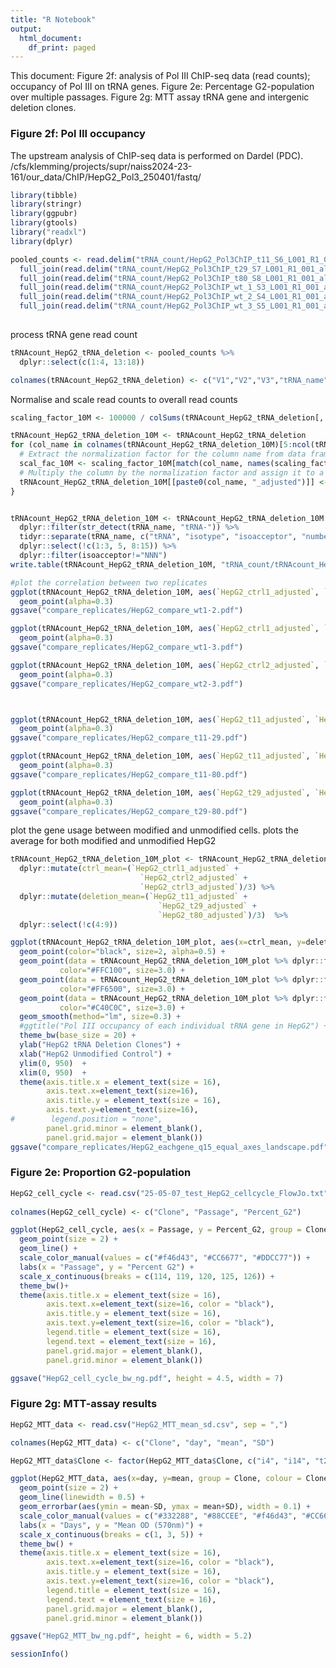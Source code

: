 ```yaml
---
title: "R Notebook"
output:
  html_document:
    df_print: paged
---
```


This document: Figure 2f: analysis of Pol III ChIP-seq data (read counts); occupancy of Pol III on tRNA genes. Figure 2e: Percentage G2-population over multiple passages. Figure 2g: MTT assay tRNA gene and intergenic deletion clones.

### Figure 2f: Pol III occupancy

The upstream analysis of ChIP-seq data is performed on Dardel (PDC). /cfs/klemming/projects/supr/naiss2024-23-161/our_data/ChIP/HepG2_Pol3_250401/fastq/

```r
library(tibble)
library(stringr)
library(ggpubr)
library(gtools)
library("readxl")
library(dplyr)
```

```r
pooled_counts <- read.delim("tRNA_count/HepG2_Pol3ChIP_t11_S6_L001_R1_001_allo_tRNAcount.txt", header = F) %>%
  full_join(read.delim("tRNA_count/HepG2_Pol3ChIP_t29_S7_L001_R1_001_allo_tRNAcount.txt", header = F) %>% select(V4, V13), by = "V4") %>%
  full_join(read.delim("tRNA_count/HepG2_Pol3ChIP_t80_S8_L001_R1_001_allo_tRNAcount.txt", header = F) %>% select(V4, V13), by = "V4") %>%
  full_join(read.delim("tRNA_count/HepG2_Pol3ChIP_wt_1_S3_L001_R1_001_allo_tRNAcount.txt", header = F) %>% select(V4, V13), by = "V4") %>%
  full_join(read.delim("tRNA_count/HepG2_Pol3ChIP_wt_2_S4_L001_R1_001_allo_tRNAcount.txt", header = F) %>% select(V4, V13), by = "V4") %>%
  full_join(read.delim("tRNA_count/HepG2_Pol3ChIP_wt_3_S5_L001_R1_001_allo_tRNAcount.txt", header = F) %>% select(V4, V13), by = "V4") 
  


```

process tRNA gene read count

```r
tRNAcount_HepG2_tRNA_deletion <- pooled_counts %>%
  dplyr::select(c(1:4, 13:18))

colnames(tRNAcount_HepG2_tRNA_deletion) <- c("V1","V2","V3","tRNA_name","HepG2_t11", "HepG2_t29", "HepG2_t80", "HepG2_ctrl1", "HepG2_ctrl2", "HepG2_ctrl3")
```

Normalise and scale read counts to overall read counts

```r
scaling_factor_10M <- 100000 / colSums(tRNAcount_HepG2_tRNA_deletion[, 5:10])

tRNAcount_HepG2_tRNA_deletion_10M <- tRNAcount_HepG2_tRNA_deletion
for (col_name in colnames(tRNAcount_HepG2_tRNA_deletion_10M)[5:ncol(tRNAcount_HepG2_tRNA_deletion_10M)]) {
  # Extract the normalization factor for the column name from data frame A
  scal_fac_10M <- scaling_factor_10M[match(col_name, names(scaling_factor_10M))]
  # Multiply the column by the normalization factor and assign it to a new column in data frame B
  tRNAcount_HepG2_tRNA_deletion_10M[[paste0(col_name, "_adjusted")]] <- tRNAcount_HepG2_tRNA_deletion_10M[[col_name]] * scal_fac_10M 
}


tRNAcount_HepG2_tRNA_deletion_10M <- tRNAcount_HepG2_tRNA_deletion_10M %>%
  dplyr::filter(str_detect(tRNA_name, "tRNA-")) %>%
  tidyr::separate(tRNA_name, c("tRNA", "isotype", "isoacceptor", "number1", "number12"), remove = F ) %>%
  dplyr::select(!c(1:3, 5, 8:15)) %>%
  dplyr::filter(isoacceptor!="NNN")
write.table(tRNAcount_HepG2_tRNA_deletion_10M, "tRNA_count/tRNAcount_HepG2_tRNA_deletion_10M_normalized.txt", quote = F, sep="\t", row.names = F, col.names = T)

```

```r
#plot the correlation between two replicates
ggplot(tRNAcount_HepG2_tRNA_deletion_10M, aes(`HepG2_ctrl1_adjusted`, `HepG2_ctrl2_adjusted`)) +
  geom_point(alpha=0.3)
ggsave("compare_replicates/HepG2_compare_wt1-2.pdf")

ggplot(tRNAcount_HepG2_tRNA_deletion_10M, aes(`HepG2_ctrl1_adjusted`, `HepG2_ctrl3_adjusted`)) +
  geom_point(alpha=0.3)
ggsave("compare_replicates/HepG2_compare_wt1-3.pdf")

ggplot(tRNAcount_HepG2_tRNA_deletion_10M, aes(`HepG2_ctrl2_adjusted`, `HepG2_ctrl3_adjusted`)) +
  geom_point(alpha=0.3)
ggsave("compare_replicates/HepG2_compare_wt2-3.pdf")



ggplot(tRNAcount_HepG2_tRNA_deletion_10M, aes(`HepG2_t11_adjusted`, `HepG2_t29_adjusted`)) +
  geom_point(alpha=0.3)
ggsave("compare_replicates/HepG2_compare_t11-29.pdf")

ggplot(tRNAcount_HepG2_tRNA_deletion_10M, aes(`HepG2_t11_adjusted`, `HepG2_t80_adjusted`)) +
  geom_point(alpha=0.3)
ggsave("compare_replicates/HepG2_compare_t11-80.pdf")

ggplot(tRNAcount_HepG2_tRNA_deletion_10M, aes(`HepG2_t29_adjusted`, `HepG2_t80_adjusted`)) +
  geom_point(alpha=0.3)
ggsave("compare_replicates/HepG2_compare_t29-80.pdf")
```

plot the gene usage between modified and unmodified cells. plots the average for both modified and unmodified HepG2

```r
tRNAcount_HepG2_tRNA_deletion_10M_plot <- tRNAcount_HepG2_tRNA_deletion_10M %>%
  dplyr::mutate(ctrl_mean=(`HepG2_ctrl1_adjusted` + 
                             `HepG2_ctrl2_adjusted` + 
                             `HepG2_ctrl3_adjusted`)/3) %>%
  dplyr::mutate(deletion_mean=(`HepG2_t11_adjusted` +
                                 `HepG2_t29_adjusted` + 
                                 `HepG2_t80_adjusted`)/3)  %>%
  dplyr::select(!c(4:9))
```

```r
ggplot(tRNAcount_HepG2_tRNA_deletion_10M_plot, aes(x=ctrl_mean, y=deletion_mean)) +
  geom_point(color="black", size=2, alpha=0.5) + 
  geom_point(data = tRNAcount_HepG2_tRNA_deletion_10M_plot %>% dplyr::filter(isotype=="Cys"), 
           color="#FFC100", size=3.0) +
  geom_point(data = tRNAcount_HepG2_tRNA_deletion_10M_plot %>% dplyr::filter(tRNA_name=="tRNA-Cys-GCA-2-3"), 
           color="#FF6500", size=3.0) +
  geom_point(data = tRNAcount_HepG2_tRNA_deletion_10M_plot %>% dplyr::filter(tRNA_name=="tRNA-Cys-GCA-2-4"), 
           color="#C40C0C", size=3.0) +
  geom_smooth(method="lm", size=0.3) + 
  #ggtitle("Pol III occupancy of each individual tRNA gene in HepG2") + 
  theme_bw(base_size = 20) +
  ylab("HepG2 tRNA Deletion Clones") +
  xlab("HepG2 Unmodified Control") +
  ylim(0, 950)  + 
  xlim(0, 950)  +
  theme(axis.title.x = element_text(size = 16),
        axis.text.x=element_text(size=16),
        axis.title.y = element_text(size = 16),
        axis.text.y=element_text(size=16),
#        legend.position = "none",
        panel.grid.minor = element_blank(),
        panel.grid.major = element_blank())
ggsave("compare_replicates/HepG2_eachgene_q15_equal_axes_landscape.pdf", height = 7, width = 10)
```

### Figure 2e: Proportion G2-population

```r
HepG2_cell_cycle <- read.csv("25-05-07_test_HepG2_cellcycle_FlowJo.txt", sep = "\t")
  
colnames(HepG2_cell_cycle) <- c("Clone", "Passage", "Percent_G2")


```

```r
ggplot(HepG2_cell_cycle, aes(x = Passage, y = Percent_G2, group = Clone, colour = Clone)) +
  geom_point(size = 2) +
  geom_line() +
  scale_color_manual(values = c("#f46d43", "#CC6677", "#DDCC77")) +
  labs(x = "Passage", y = "Percent G2") +
  scale_x_continuous(breaks = c(114, 119, 120, 125, 126)) +
  theme_bw()+
  theme(axis.title.x = element_text(size = 16),
        axis.text.x=element_text(size=16, color = "black"),
        axis.title.y = element_text(size = 16),
        axis.text.y=element_text(size=16, color = "black"),
        legend.title = element_text(size = 16),
        legend.text = element_text(size = 16),
        panel.grid.major = element_blank(),
        panel.grid.minor = element_blank())
```

```r
ggsave("HepG2_cell_cycle_bw_ng.pdf", height = 4.5, width = 7)
```

### Figure 2g: MTT-assay results

```r
HepG2_MTT_data <- read.csv("HepG2_MTT_mean_sd.csv", sep = ",")

colnames(HepG2_MTT_data) <- c("Clone", "day", "mean", "SD")
```

```r
HepG2_MTT_data$Clone <- factor(HepG2_MTT_data$Clone, c("i4", "i14", "t25", "t30", "t46"))

ggplot(HepG2_MTT_data, aes(x=day, y=mean, group = Clone, colour = Clone)) +
  geom_point(size = 2) +
  geom_line(linewidth = 0.5) +
  geom_errorbar(aes(ymin = mean-SD, ymax = mean+SD), width = 0.1) +
  scale_color_manual(values = c("#332288", "#88CCEE", "#f46d43", "#CC6677", "#DDCC77")) +
  labs(x = "Days", y = "Mean OD (570nm)") +
  scale_x_continuous(breaks = c(1, 3, 5)) +
  theme_bw() +
  theme(axis.title.x = element_text(size = 16),
        axis.text.x=element_text(size=16, color = "black"),
        axis.title.y = element_text(size = 16),
        axis.text.y=element_text(size=16, color = "black"),
        legend.title = element_text(size = 16),
        legend.text = element_text(size = 16),
        panel.grid.major = element_blank(),
        panel.grid.minor = element_blank())
```

```r
ggsave("HepG2_MTT_bw_ng.pdf", height = 6, width = 5.2)
```

```r
sessionInfo()
```
